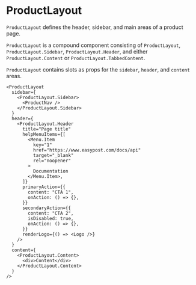 
<Meta of={ProductLayoutStories} />

# ProductLayout

`ProductLayout` defines the header, sidebar, and main areas of a product page.

<Canvas of={ProductLayoutStories.EmptyContent} />

`ProductLayout` is a compound component consisting of `ProductLayout`, `ProductLayout.Sidebar`, `ProductLayout.Header`, and either `ProductLayout.Content` or `ProductLayout.TabbedContent`.

`ProductLayout` contains slots as props for the `sidebar`, `header`, and `content` areas.

```tsx
<ProductLayout
  sidebar={
    <ProductLayout.Sidebar>
      <ProductNav />
    </ProductLayout.Sidebar>
  }
  header={
    <ProductLayout.Header
      title="Page title"
      helpMenuItems={[
        <Menu.Item
          key="1"
          href="https://www.easypost.com/docs/api"
          target="_blank"
          rel="noopener"
        >
          Documentation
        </Menu.Item>,
      ]}
      primaryAction={{
        content: "CTA 1",
        onAction: () => {},
      }}
      secondaryAction={{
        content: "CTA 2",
        isDisabled: true,
        onAction: () => {},
      }}
      renderLogo={() => <Logo />}
    />
  }
  content={
    <ProductLayout.Content>
      <div>Content</div>
    </ProductLayout.Content>
  }
/>
```
